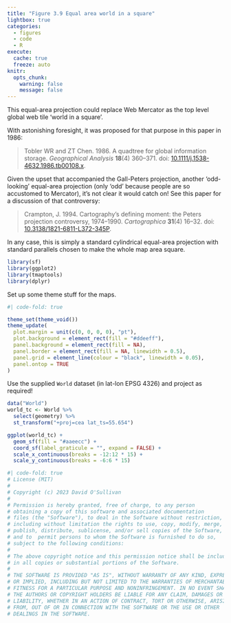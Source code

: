 ```yaml
---
title: "Figure 3.9 Equal area world in a square"
lightbox: true
categories: 
  - figures
  - code
  - R
execute: 
  cache: true
  freeze: auto
knitr:
  opts_chunk: 
    warning: false
    message: false
---
```


This equal-area projection could replace Web Mercator as the top level global web tile 'world in a square'.

With astonishing foresight, it was proposed for that purpose in this paper in 1986:

> Tobler WR and ZT Chen. 1986. A quadtree for global information storage. _Geographical Analysis_ **18**(4) 360–371. doi: [10.1111/j.1538-4632.1986.tb00108.x](https://dx.doi.org/10.1111/j.1538-4632.1986.tb00108.x).

Given the upset that accompanied the Gall-Peters projection, another 'odd-looking' equal-area projection (only 'odd' because people are so accustomed to Mercator), it's not clear it would catch on! See this paper for a discussion of that controversy:

> Crampton, J. 1994. Cartography’s defining moment: the Peters projection controversy, 1974–1990. _Cartographica_ **31**(4) 16–32. doi: [10.3138/1821-6811-L372-345P](https://dx.doi.org/10.3138/1821-6811-L372-345P).

In any case, this is simply a standard cylindrical equal-area projection with standard parallels chosen to make the whole map area square. 

```r
library(sf)
library(ggplot2)
library(tmaptools)
library(dplyr)
```

Set up some theme stuff for the maps.

```r
#| code-fold: true

theme_set(theme_void())
theme_update(
  plot.margin = unit(c(0, 0, 0, 0), "pt"),
  plot.background = element_rect(fill = "#ddeeff"),
  panel.background = element_rect(fill = NA),
  panel.border = element_rect(fill = NA, linewidth = 0.5),
  panel.grid = element_line(colour = "black", linewidth = 0.05),
  panel.ontop = TRUE
)
```

Use the supplied `World` dataset (in lat-lon EPSG 4326) and project as required!

```r
data("World") 
world_tc <- World %>%
  select(geometry) %>%
  st_transform("+proj=cea lat_ts=55.654")

ggplot(world_tc) +
  geom_sf(fill = "#aaeecc") +
  coord_sf(label_graticule = "", expand = FALSE) +
  scale_x_continuous(breaks = -12:12 * 15) +
  scale_y_continuous(breaks = -6:6 * 15)
```

```r
#| code-fold: true
# License (MIT)
#
# Copyright (c) 2023 David O'Sullivan
#
# Permission is hereby granted, free of charge, to any person
# obtaining a copy of this software and associated documentation
# files (the "Software"), to deal in the Software without restriction,
# including without limitation the rights to use, copy, modify, merge,
# publish, distribute, sublicense, and/or sell copies of the Software,
# and to  permit persons to whom the Software is furnished to do so,
# subject to the following conditions:
#
# The above copyright notice and this permission notice shall be included
# in all copies or substantial portions of the Software.
#
# THE SOFTWARE IS PROVIDED "AS IS", WITHOUT WARRANTY OF ANY KIND, EXPRESS
# OR IMPLIED, INCLUDING BUT NOT LIMITED TO THE WARRANTIES OF MERCHANTABILITY,
# FITNESS FOR A PARTICULAR PURPOSE AND NONINFRINGEMENT. IN NO EVENT SHALL
# THE AUTHORS OR COPYRIGHT HOLDERS BE LIABLE FOR ANY CLAIM, DAMAGES OR OTHER
# LIABILITY, WHETHER IN AN ACTION OF CONTRACT, TORT OR OTHERWISE, ARISING
# FROM, OUT OF OR IN CONNECTION WITH THE SOFTWARE OR THE USE OR OTHER
# DEALINGS IN THE SOFTWARE.
```
